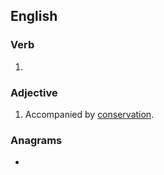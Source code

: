 ==English==

===Verb===
{{head|en|present participle}}

# {{present participle of|conserve|lang=en|nocat=1}}

===Adjective===
{{en-adj|-}}

# Accompanied by [[conservation]]. {{rfex|lang=en}}

===Anagrams===
* {{anagrams|en|a=ceginnorsv|conversing}}